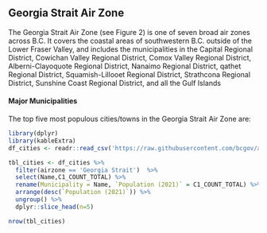 ## Georgia Strait Air Zone

The Georgia Strait Air Zone (see Figure 2) is one of seven broad air zones across B.C. It covers the coastal areas of southwestern B.C. outside of the Lower Fraser Valley, and includes the municipalities in the Capital Regional District, Cowichan Valley Regional District, Comox Valley Regional District, Alberni-Clayoquote Regional District, Nanaimo Regional District, qathet Regional District, Squamish-Lillooet Regional District, Strathcona Regional District, Sunshine Coast Regional District, and all the Gulf Islands

#### Major Municipalities

The top five most populous cities/towns in the Georgia Strait Air Zone are:

```r
library(dplyr)
library(kableExtra)
df_cities <- readr::read_csv('https://raw.githubusercontent.com/bcgov/air-zone-reports/master/data/out/cities.csv')

tbl_cities <- df_cities %>%
  filter(airzone == 'Georgia Strait')  %>%
  select(Name,C1_COUNT_TOTAL) %>%
  rename(Municipality = Name, `Population (2021)` = C1_COUNT_TOTAL) %>%
  arrange(desc(`Population (2021)`)) %>%
  ungroup() %>%
  dplyr::slice_head(n=5)

nrow(tbl_cities)
```

